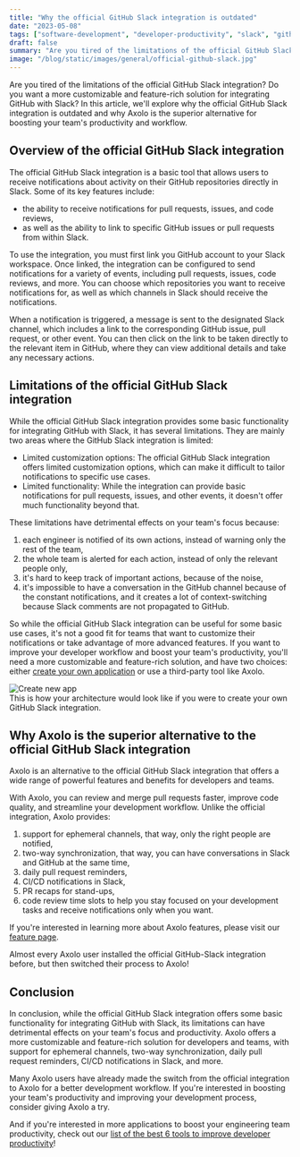 ```yaml
---
title: "Why the official GitHub Slack integration is outdated"
date: "2023-05-08"
tags: ["software-development", "developer-productivity", "slack", "github"]
draft: false
summary: "Are you tired of the limitations of the official GitHub Slack integration? Do you want a more customizable and feature-rich solution for integrating GitHub with Slack? In this article, we'll explore why the official GitHub Slack integration is outdated and why Axolo is the superior alternative for boosting your team's productivity and workflow."
image: "/blog/static/images/general/official-github-slack.jpg"
---
```


<ImageContainer
  alt="sweaty-hands"
  src="/blog/static/images/general/github-mascot.png"
  classNameDiv="mx-10 lg:mx-28"
  classNameImage=""
  width={1188}
  height={776}
/>

Are you tired of the limitations of the official GitHub Slack integration? Do you want a more customizable and feature-rich solution for integrating GitHub with Slack? In this article, we'll explore why the official GitHub Slack integration is outdated and why Axolo is the superior alternative for boosting your team's productivity and workflow.

<TOCInline toc={props.toc} toHeading={2} asDisclosure />

## Overview of the official GitHub Slack integration

The official GitHub Slack integration is a basic tool that allows users to receive notifications about activity on their GitHub repositories directly in Slack. Some of its key features include:

- the ability to receive notifications for pull requests, issues, and code reviews,
- as well as the ability to link to specific GitHub issues or pull requests from within Slack.

To use the integration, you must first link you GitHub account to your Slack workspace. Once linked, the integration can be configured to send notifications for a variety of events, including pull requests, issues, code reviews, and more. You can choose which repositories you want to receive notifications for, as well as which channels in Slack should receive the notifications.

When a notification is triggered, a message is sent to the designated Slack channel, which includes a link to the corresponding GitHub issue, pull request, or other event. You can then click on the link to be taken directly to the relevant item in GitHub, where they can view additional details and take any necessary actions.

<CTABanner type="learn" />

## Limitations of the official GitHub Slack integration

While the official GitHub Slack integration provides some basic functionality for integrating GitHub with Slack, it has several limitations. They are mainly two areas where the GitHub Slack integration is limited:

- Limited customization options: The official GitHub Slack integration offers limited customization options, which can make it difficult to tailor notifications to specific use cases.
- Limited functionality: While the integration can provide basic notifications for pull requests, issues, and other events, it doesn't offer much functionality beyond that.

These limitations have detrimental effects on your team's focus because:

1. each engineer is notified of its own actions, instead of warning only the rest of the team,
2. the whole team is alerted for each action, instead of only the relevant people only,
3. it's hard to keep track of important actions, because of the noise,
4. it's impossible to have a conversation in the GitHub channel because of the constant notifications, and it creates a lot of context-switching because Slack comments are not propagated to GitHub.

So while the official GitHub Slack integration can be useful for some basic use cases, it's not a good fit for teams that want to customize their notifications or take advantage of more advanced features. If you want to improve your developer workflow and boost your team's productivity, you'll need a more customizable and feature-rich solution, and have two choices: either [create your own application](https://axolo.co/blog/p/create-your-first-github-bot) or use a third-party tool like Axolo.

<div className="m-8 mx-10 flex justify-center lg:mx-20">
  <Image
    width={920}
    height={768}
    className="rounded-lg"
    src="/blog/static/images/create-bot/github_slack_bot_architecture.png"
    alt="Create new app"
  />
</div>
<SubImageText classNameDiv="" classNameText="lg:w-80 ">
  This is how your architecture would look like if you were to create your own GitHub Slack
  integration.
</SubImageText>

## Why Axolo is the superior alternative to the official GitHub Slack integration

Axolo is an alternative to the official GitHub Slack integration that offers a wide range of powerful features and benefits for developers and teams.

<ImageContainer
  src="https://axolo.s3.eu-west-3.amazonaws.com/communication/landing/axolo_way.png"
  alt="The Axolo way: subscribe to GitHub pull requests in Slack"
  classNameDiv="!mx-4 bg-white"
  classNameImage=""
  width={1200}
  height={480}
/>
With Axolo, you can review and merge pull requests faster, improve code quality, and streamline your
development workflow. Unlike the official integration, Axolo provides:

1. support for ephemeral channels, that way, only the right people are notified,
2. two-way synchronization, that way, you can have conversations in Slack and GitHub at the same time,
3. daily pull request reminders,
4. CI/CD notifications in Slack,
5. PR recaps for stand-ups,
6. code review time slots to help you stay focused on your development tasks and receive notifications only when you want.

If you're interested in learning more about Axolo features, please visit our [feature page](https://axolo.co/features).

Almost every Axolo user installed the official GitHub-Slack integration before, but then switched their process to Axolo!

## Conclusion

In conclusion, while the official GitHub Slack integration offers some basic functionality for integrating GitHub with Slack, its limitations can have detrimental effects on your team's focus and productivity. Axolo offers a more customizable and feature-rich solution for developers and teams, with support for ephemeral channels, two-way synchronization, daily pull request reminders, CI/CD notifications in Slack, and more.

Many Axolo users have already made the switch from the official integration to Axolo for a better development workflow. If you're interested in boosting your team's productivity and improving your development process, consider giving Axolo a try.

<CTABanner type="try" />

And if you're interested in more applications to boost your engineering team productivity, check out our [list of the best 6 tools to improve developer productivity](https://axolo.co/blog/p/best-6-tools-to-improve-developer-productivity-in-2022)!
